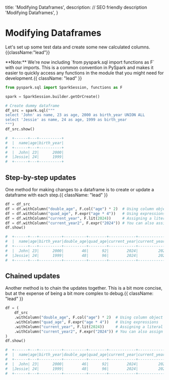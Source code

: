   title: 'Modifying Dataframes',
  description:
    // SEO friendly description
    'Modifying Dataframes',
}

# Modifying Dataframes

Let's set up some test data and create some new calculated columns. {{className:"lead"}}

<Note>
    **Note:** We're now including `from pyspark.sql import functions as F` with our imports.
    This is a common convention in PySpark and makes it easier to quickly access any functions in the module
    that you might need for development.{{ className: "lead" }}
</Note>

```python {{title: "PySpark"}}
from pyspark.sql import SparkSession, functions as F

spark = SparkSession.builder.getOrCreate()

# Create dummy dataframe
df_src = spark.sql("""
select 'John' as name, 23 as age, 2000 as birth_year UNION ALL
select 'Jessie' as name, 24 as age, 1999 as birth_year
""")
df_src.show()

#  +------+---+----------+
#  |  name|age|birth_year|
#  +------+---+----------+
#  |  John| 23|      2000|
#  |Jessie| 24|      1999|
#  +------+---+----------+
```

## Step-by-step updates

One method for making changes to a dataframe is to create or update a dataframe with each step.{{ className: "lead" }}

```python {{title: "Python"}}
df = df_src
df = df.withColumn("double_age", F.col("age") * 2)  # Using column object
df = df.withColumn("quad_age", F.expr("age * 4"))   # Using expressions
df = df.withColumn("current_year", F.lit(2024))     # Assigning a literal value
df = df.withColumn("current_year2", F.expr("2024")) # You can also assign a literal from an expression
df.show()

#  +------+---+----------+----------+--------+------------+-------------+
#  |  name|age|birth_year|double_age|quad_age|current_year|current_year2|
#  +------+---+----------+----------+--------+------------+-------------+
#  |  John| 23|      2000|        46|      92|        2024|         2024|
#  |Jessie| 24|      1999|        48|      96|        2024|         2024|
#  +------+---+----------+----------+--------+------------+-------------+
```

## Chained updates

Another method is to chain the updates together. This is a bit more concise, but at the expense of being a bit more complex to debug.{{ className: "lead" }}

```python {{title: "Python"}}
df = (
    df_src
    .withColumn("double_age", F.col("age") * 2)  # Using column object
    .withColumn("quad_age", F.expr("age * 4"))   # Using expressions
    .withColumn("current_year", F.lit(2024))     # Assigning a literal value
    .withColumn("current_year2", F.expr("2024")) # You can also assign a literal from an expression
)
df.show()

#  +------+---+----------+----------+--------+------------+-------------+
#  |  name|age|birth_year|double_age|quad_age|current_year|current_year2|
#  +------+---+----------+----------+--------+------------+-------------+
#  |  John| 23|      2000|        46|      92|        2024|         2024|
#  |Jessie| 24|      1999|        48|      96|        2024|         2024|
#  +------+---+----------+----------+--------+------------+-------------+
```
